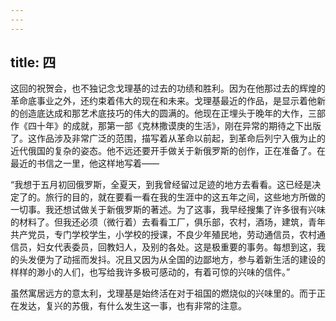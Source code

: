 ```yaml
---
---
---
```

title: 四
---



这回的祝贺会，也不独记念戈理基的过去的功绩和胜利。因为在他那过去的辉煌的革命底事业之外，还约束着伟大的现在和未来。戈理基最近的作品，是显示着他新的创造底达成和那艺术底技巧的伟大的圆满的。他现在正埋头于晚年的大作，三部作《四十年》的成就，那第一部《克林撒谟庚的生活》，刚在异常的期待之下出版了。这作品涉及非常广泛的范围，描写着从革命以前起，到革命后列宁入俄为止的近代俄国的复杂的姿态。他不远还要开手做关于新俄罗斯的创作，正在准备了。在最近的书信之一里，他这样地写着——

“我想于五月初回俄罗斯，全夏天，到我曾经留过足迹的地方去看看。这已经是决定了的。旅行的目的，就在要看一看在我的生涯中的这五年之间，这些地方所做的一切事。我还想试做关于新俄罗斯的著述。为了这事，我早经搜集了许多很有兴味的材料了。但我还必须（微行着）去看看工厂，俱乐部，农村，酒场，建筑，青年共产党员，专门学校学生，小学校的授课，不良少年殖民地，劳动通信员，农村通信员，妇女代表委员，回教妇人，及别的各处。这是极重要的事务。每想到这，我的头发便为了动摇而发抖。况且又因为从全国的边鄙地方，参与着新生活的建设的样样的渺小的人们，也写给我许多极可感动的，有着可惊的兴味的信件。”

虽然寓居远方的意太利，戈理基是始终活在对于祖国的燃烧似的兴味里的。而于正在发达，复兴的苏俄，有什么发生这一事，也有非常的注意。